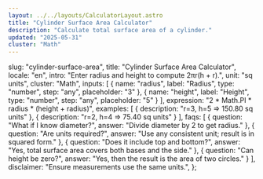 ```yaml
---
layout: ../../layouts/CalculatorLayout.astro
title: "Cylinder Surface Area Calculator"
description: "Calculate total surface area of a cylinder."
updated: "2025-05-31"
cluster: "Math"
---
```



  slug: "cylinder-surface-area",
  title: "Cylinder Surface Area Calculator",
  locale: "en",
  intro: "Enter radius and height to compute 2πr(h + r).",
  unit: "sq units",
  cluster: "Math",
  inputs: [
    { name: "radius", label: "Radius", type: "number", step: "any", placeholder: "3" },
    { name: "height", label: "Height", type: "number", step: "any", placeholder: "5" }
  ],
  expression: "2 * Math.PI * radius * (height + radius)",
  examples: [
    { description: "r=3, h=5 ⇒ 150.80 sq units" },
    { description: "r=2, h=4 ⇒ 75.40 sq units" }
  ],
  faqs: [
    { question: "What if I know diameter?", answer: "Divide diameter by 2 to get radius." },
    { question: "Are units required?", answer: "Use any consistent unit; result is in squared form." },
    { question: "Does it include top and bottom?", answer: "Yes, total surface area covers both bases and the side." },
    { question: "Can height be zero?", answer: "Yes, then the result is the area of two circles." }
  ],
  disclaimer: "Ensure measurements use the same units.",
};

<Calculator schema={schema} />

